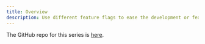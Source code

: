 ```yaml
---
title: Overview
description: Use different feature flags to ease the development or feature release process.
---
```


The GitHub repo for this series is [here](https://github.com/Frontend-Hire/refactoring-feature-flags).
